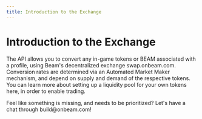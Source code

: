 ```yaml
---
title: Introduction to the Exchange
---
```



# Introduction to the Exchange

The API allows you to convert any in-game tokens or BEAM associated with a profile, using Beam's decentralized exchange swap.onbeam.com. Conversion rates are determined via an Automated Market Maker mechanism, and depend on supply and demand of the respective tokens. You can learn more about setting up a liquidity pool for your own tokens here, in order to enable trading.

<Callout emoji="🛠️">
  Feel like something is missing, and needs to be prioritized? Let's have a chat through build@onbeam.com!
</Callout>
